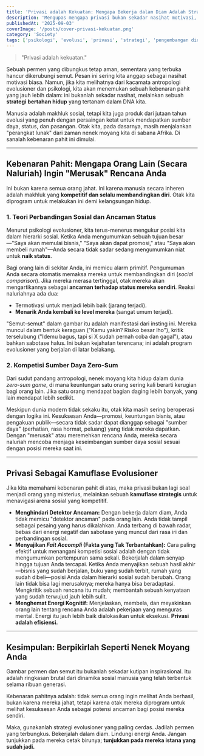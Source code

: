 ```yaml
---
title: 'Privasi adalah Kekuatan: Mengapa Bekerja dalam Diam Adalah Strategi Bertahan Hidup'
description: 'Mengupas mengapa privasi bukan sekadar nasihat motivasi, melainkan strategi bertahan hidup yang tertanam dalam DNA kita, dilihat dari kacamata antropologi evolusioner dan psikologi.'
publishedAt: '2025-09-03'
coverImage: '/posts/cover-privasi-kekuatan.png'
category: 'Society'
tags: ['psikologi', 'evolusi', 'privasi', 'strategi', 'pengembangan diri']
---
```


> "Privasi adalah kekuatan."

Sebuah permen yang dibungkus tetap aman, sementara yang terbuka hancur dikerubungi semut. Pesan ini sering kita anggap sebagai nasihat motivasi biasa. Namun, jika kita melihatnya dari kacamata antropologi evolusioner dan psikologi, kita akan menemukan sebuah kebenaran pahit yang jauh lebih dalam: ini bukanlah sekadar nasihat, melainkan sebuah **strategi bertahan hidup** yang tertanam dalam DNA kita.

Manusia adalah makhluk sosial, tetapi kita juga produk dari jutaan tahun evolusi yang penuh dengan persaingan ketat untuk mendapatkan sumber daya, status, dan pasangan. Otak kita, pada dasarnya, masih menjalankan "perangkat lunak" dari zaman nenek moyang kita di sabana Afrika. Di sanalah kebenaran pahit ini dimulai.

---

## Kebenaran Pahit: Mengapa Orang Lain (Secara Naluriah) Ingin "Merusak" Rencana Anda

Ini bukan karena semua orang jahat. Ini karena manusia secara inheren adalah makhluk yang **kompetitif dan selalu membandingkan diri**. Otak kita diprogram untuk melakukan ini demi kelangsungan hidup.

### 1. Teori Perbandingan Sosial dan Ancaman Status

Menurut psikologi evolusioner, kita terus-menerus mengukur posisi kita dalam hierarki sosial. Ketika Anda mengumumkan sebuah tujuan besar—"Saya akan memulai bisnis," "Saya akan dapat promosi," atau "Saya akan membeli rumah"—Anda secara tidak sadar sedang mengumumkan niat untuk **naik status**.

Bagi orang lain di sekitar Anda, ini memicu alarm primitif. Pengumuman Anda secara otomatis memaksa mereka untuk membandingkan diri (_social comparison_). Jika mereka merasa tertinggal, otak mereka akan mengartikannya sebagai **ancaman terhadap status mereka sendiri**. Reaksi naluriahnya ada dua:

- Termotivasi untuk menjadi lebih baik (jarang terjadi).
- **Menarik Anda kembali ke level mereka** (sangat umum terjadi).

"Semut-semut" dalam gambar itu adalah manifestasi dari insting ini. Mereka muncul dalam bentuk keraguan ("Kamu yakin? Risiko besar lho"), kritik terselubung ("Idemu bagus, tapi si X sudah pernah coba dan gagal"), atau bahkan sabotase halus. Ini bukan kejahatan terencana; ini adalah program evolusioner yang berjalan di latar belakang.

### 2. Kompetisi Sumber Daya Zero-Sum

Dari sudut pandang antropologi, nenek moyang kita hidup dalam dunia _zero-sum game_, di mana keuntungan satu orang sering kali berarti kerugian bagi orang lain. Jika satu orang mendapat bagian daging lebih banyak, yang lain mendapat lebih sedikit.

Meskipun dunia modern tidak sekaku itu, otak kita masih sering beroperasi dengan logika ini. Kesuksesan Anda—promosi, keuntungan bisnis, atau pengakuan publik—secara tidak sadar dapat dianggap sebagai "sumber daya" (perhatian, rasa hormat, peluang) yang tidak mereka dapatkan. Dengan "merusak" atau meremehkan rencana Anda, mereka secara naluriah mencoba menjaga keseimbangan sumber daya sosial sesuai dengan posisi mereka saat ini.

---

## Privasi Sebagai Kamuflase Evolusioner

Jika kita memahami kebenaran pahit di atas, maka privasi bukan lagi soal menjadi orang yang misterius, melainkan sebuah **kamuflase strategis** untuk menavigasi arena sosial yang kompetitif.

- **Menghindari Detektor Ancaman:** Dengan bekerja dalam diam, Anda tidak memicu "detektor ancaman" pada orang lain. Anda tidak tampil sebagai pesaing yang harus dikalahkan. Anda terbang di bawah radar, bebas dari energi negatif dan sabotase yang muncul dari rasa iri dan perbandingan sosial.
- **Menyajikan _Fait Accompli_ (Fakta yang Tak Terbantahkan):** Cara paling efektif untuk menangani kompetisi sosial adalah dengan tidak mengumumkan pertempuran sama sekali. Bekerjalah dalam senyap hingga tujuan Anda tercapai. Ketika Anda menyajikan sebuah hasil akhir—bisnis yang sudah berjalan, buku yang sudah terbit, rumah yang sudah dibeli—posisi Anda dalam hierarki sosial sudah berubah. Orang lain tidak bisa lagi merusaknya; mereka hanya bisa beradaptasi. Mengkritik sebuah rencana itu mudah; membantah sebuah kenyataan yang sudah terwujud jauh lebih sulit.
- **Menghemat Energi Kognitif:** Menjelaskan, membela, dan meyakinkan orang lain tentang rencana Anda adalah pekerjaan yang menguras mental. Energi itu jauh lebih baik dialokasikan untuk eksekusi. **Privasi adalah efisiensi.**

---

## Kesimpulan: Berpikirlah Seperti Nenek Moyang Anda

Gambar permen dan semut itu bukanlah sekadar kutipan inspirasional. Itu adalah ringkasan brutal dari dinamika sosial manusia yang telah terbentuk selama ribuan generasi.

Kebenaran pahitnya adalah: tidak semua orang ingin melihat Anda berhasil, bukan karena mereka jahat, tetapi karena otak mereka diprogram untuk melihat kesuksesan Anda sebagai potensi ancaman bagi posisi mereka sendiri.

Maka, gunakanlah strategi evolusioner yang paling cerdas. Jadilah permen yang terbungkus. Bekerjalah dalam diam. Lindungi energi Anda. Jangan tunjukkan pada mereka cetak birunya; **tunjukkan pada mereka istana yang sudah jadi.**
